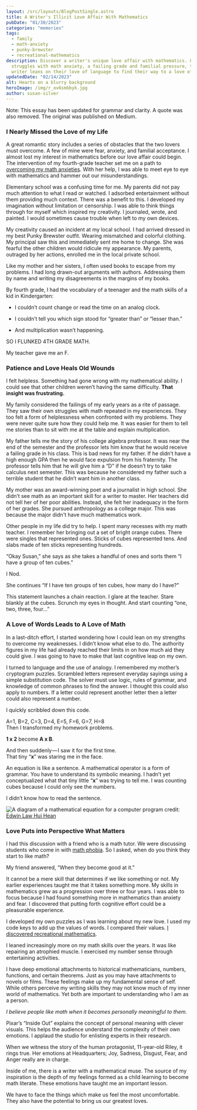 ```yaml
---
layout: /src/layouts/BlogPostSingle.astro
title: A Writer's Illicit Love Affair With Mathematics
pubDate: "01/30/2023"
categories: "memories"
tags:
  - family
  - math-anxiety
  - punky-brewster
  - recreational-mathematics
description: Discover a writer's unique love affair with mathematics. Overcoming
  struggles with math anxiety, a failing grade and familial pressure, this
  writer leans on their love of language to find their way to a love of numbers.
updatedDate: "02/14/2023"
alt: Hearts on a blurry background 
heroImage: /img/r_ov6smbbyk.jpg
author: susan-silver
---
```



Note: This essay has been updated for grammar and clarity. A quote was also removed. The original was published on Medium.



### I Nearly Missed the Love of my Life

A great romantic story includes a series of obstacles that the two lovers must overcome.
 A few of mine were fear, anxiety, and familial acceptance. I almost lost my interest in mathematics before
  our love affair could begin. The intervention of my fourth-grade teacher set me on a path to 
  [overcoming my math anxieties](https://beautyofmathematics.com/about/). With her help, 
  I was able to meet eye to eye with mathematics and hammer out our misunderstandings.

Elementary school was a confusing time for me. My parents did not pay much attention to what I read or watched.
 I adsorbed entertainment without them providing much context. There was a benefit to this. I developed my imagination without 
 limitation or censorship. I was able to think things through for myself which inspired my creativity. I journaled, wrote, and 
 painted. I would sometimes cause trouble when left to my own devices.


<YouTube id="https://www.youtube.com/watch?v=WZi_-uEwCcs" />

My creativity caused an incident at my local school. I had arrived dressed in my best Punky Brewster outfit.
 Wearing mismatched and colorful clothing. My principal saw this and immediately sent me home to change. 
 She was fearful the other children would ridicule my appearance. My parents, outraged by her actions,
  enrolled me in the local private school.

Like my mother and her sisters, I often used books to escape from my problems. I had long drawn-out arguments with authors. 
Addressing them by name and writing my disagreements in the margins of my books.

By fourth grade, I had the vocabulary of a teenager and the math skills of a kid in Kindergarten:

- I couldn’t count change or read the time on an analog clock.

- I couldn’t tell you which sign stood for “greater than” or “lesser than.”

- And multiplication wasn’t happening.

SO I FLUNKED 4TH GRADE MATH.

My teacher gave me an F.

### Patience and Love Heals Old Wounds

I felt helpless. Something had gone wrong with my mathematical ability. I could see that other children weren’t having
 the same difficulty. **That insight was frustrating.**

My family considered the failings of my early years as a rite of passage. They saw their own struggles with 
math repeated in my experiences. They too felt a form of helplessness when confronted with my problems. They were 
never quite sure how they could help me. It was easier for them to tell me stories than to sit with me at the table 
and explain multiplication.

My father tells me the story of his college algebra professor. It was near the end of the semester and the professor lets 
him know that he would receive a failing grade in his class. This is bad news for my father. If he didn’t have a high enough 
GPA then he would face expulsion from his fraternity. The professor tells him that he will give him a “D” if he doesn’t try to
 take calculus next semester. This was because he considered my father such a terrible student that he didn’t want him in another class.

My mother was an award-winning poet and a journalist in high school. She didn’t see math as an important skill for a writer to master.
 Her teachers did not tell her of her poor abilities. Instead, she felt her inadequacy in the form of her grades. She pursued 
 anthropology as a college major. This was because the major didn't have much mathematics work.

Other people in my life did try to help. I spent many recesses with my math teacher. I remember her bringing out a set of bright 
orange cubes. There were singles that represented ones. Sticks of cubes represented tens. And slabs made of ten sticks representing 
hundreds.


<BreakoutImage src="/img/blue-blocks-ones-tens-hundreds.jpg" alt="Blue blocks in cubes of ones, tens, and hundreds" caption="Base Ten Blocks in Blue. credit: Fatma Dursun"></BreakoutImage>


“Okay Susan,” she says as she takes a handful of ones and sorts them “I have a group of ten cubes.”

I Nod.

She continues “If I have ten groups of ten cubes, how many do I have?”

This statement launches a chain reaction. I glare at the teacher. Stare blankly at the cubes. Scrunch my eyes in thought. And start counting “one, two, three, four…”

### A Love of Words Leads to A Love of Math

In a last-ditch effort, I started wondering how I could lean on my strengths to overcome my weaknesses. I didn’t know what else to do. The authority figures in my life had already reached their limits in on how much aid they could give. I was going to have to make that last cognitive leap on my own.

I turned to language and the use of analogy. I remembered my mother’s cryptogram puzzles. Scrambled letters represent everyday sayings using a simple substitution code. The solver must use logic, rules of grammar, and knowledge of common phrases to find the answer. I thought this could also apply to numbers. If a letter could represent another letter then a letter could also represent a number.

I quickly scribbled down this code.

A=1, B=2, C=3, D=4, E=5, F=6, G=7, H=8  
Then I transformed my homework problems.

**1 x 2** become **A x B**.

And then suddenly — I saw it for the first time.  
That tiny “**x**” was staring me in the face.

An equation is like a sentence. A mathematical operator is a form of grammar. You have to understand its symbolic meaning. I hadn’t yet conceptualized what that tiny little “**x**” was trying to tell me. I was counting cubes because I could only see the numbers.


<BlockQuoteQuote> I didn’t know how to read the sentence. </BlockQuoteQuote>

![A diagram of a mathematical equation for a computer program](/img/mathematical-grammer.jpg)
credit: [Edwin Law Hui Hean](https://www.mmu.edu.my/foe/internal-login/)

### Love Puts into Perspective What Matters

I had this discussion with a friend who is a math tutor. We were discussing students who come in with 
[math phobia](https://beautyofmathematics.com/what-math-anxiety-feels-like/). So I asked, when do you think
 they start to like math?

My friend answered, “When they become good at it.”

It cannot be a mere skill that determines if we like something or not. My earlier experiences taught me that
 it takes something more. My skills in mathematics grew as a progression over three or four years. I was able to 
 focus because I had found something more in mathematics than anxiety and fear. I discovered that putting forth 
 cognitive effort could be a pleasurable experience.


<AlignCenter src="/img/math-games.jpg" alt="A drawing of a cat and dog where letters have been turned into digits and added comparing the value of each word" caption="A typical math game that I would play as a child."></AlignCenter>


I developed my own puzzles as I was learning about my new love. I used my code keys to add up the values of words. 
I compared their values. [I discovered recreational mathematics](https://www.npr.org/2014/04/12/302166509/martin-gardner-a-genius-of-recreational-mathematics).

I leaned increasingly more on my math skills over the years. It was like repairing an atrophied muscle. I exercised 
my number sense through entertaining activities.

I have deep emotional attachments to historical mathematicians, numbers, functions, and certain theorems. Just as you may 
have attachments to novels or films. These feelings make up my fundamental sense of self. While others perceive my writing 
skills they may not know much of my inner world of mathematics. Yet both are important to understanding who I am as a person.

_I believe people like math when it becomes personally meaningful to them._

<YouTube id="https://www.youtube.com/watch?v=AXGhfYVAOKE" />

Pixar’s “Inside Out” explains the concept of personal meaning with clever visuals. This helps the audience understand 
the complexity of their own emotions. I applaud the studio for enlisting experts in their research.

When we witness the story of the human protagonist, 11-year-old Riley, it rings true. Her emotions at Headquarters; 
Joy, Sadness, Disgust, Fear, and Anger really are in charge.

Inside of me, there is a writer with a mathematical muse. The source of my inspiration is the depth of my feelings
 formed as a child learning to become math literate. These emotions have taught me an important lesson.

<BlockQuoteQuote> We have to face the things which make us feel the most uncomfortable. They also have the potential 
to bring us our greatest loves. </BlockQuoteQuote>

